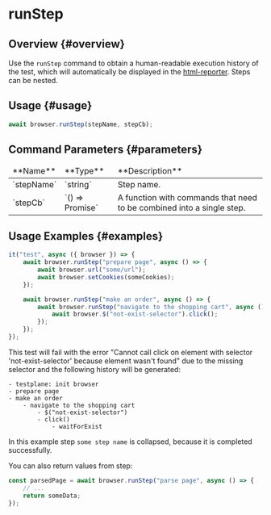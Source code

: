 # runStep

## Overview {#overview}

Use the `runStep` command to obtain a human-readable execution history of the test, which will automatically be displayed in the [html-reporter][reporter].
Steps can be nested.

## Usage {#usage}

```typescript
await browser.runStep(stepName, stepCb);
```

## Command Parameters {#parameters}

<table>
    <thead>
        <tr>
            <td>**Name**</td>
            <td>**Type**</td>
            <td>**Description**</td>
        </tr>
    </thead>
    <tbody>
        <tr>
            <td>`stepName`</td>
            <td>`string`</td>
            <td>Step name.</td>
        </tr>
        <tr>
            <td>`stepCb`</td>
            <td>`() => Promise<any>`</td>
            <td>A function with commands that need to be combined into a single step.</td>
        </tr>
    </tbody>
</table>

## Usage Examples {#examples}

```typescript
it("test", async ({ browser }) => {
    await browser.runStep("prepare page", async () => {
        await browser.url("some/url");
        await browser.setCookies(someCookies);
    });

    await browser.runStep("make an order", async () => {
        await browser.runStep("navigate to the shopping cart", async () => {
            await browser.$("not-exist-selector").click();
        });
    });
});
```

This test will fail with the error "Cannot call click on element with selector 'not-exist-selector' because element wasn't found" due to the missing selector and the following history will be generated:

```
- testplane: init browser
- prepare page
- make an order
    - navigate to the shopping cart
        - $("not-exist-selector")
        - click()
            - waitForExist
```

In this example step `some step name` is collapsed, because it is completed successfully.

You can also return values from step:

```typescript
const parsedPage = await browser.runStep("parse page", async () => {
    // ...
    return someData;
});
```

[reporter]: ../../../html-reporter/html-reporter-setup
